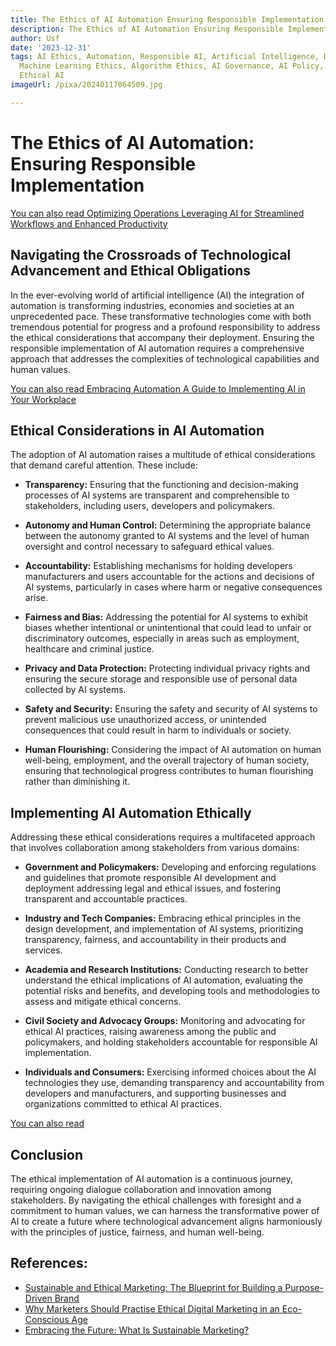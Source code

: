 ```yaml
---
title: The Ethics of AI Automation Ensuring Responsible Implementation
description: The Ethics of AI Automation Ensuring Responsible Implementation
author: Usf
date: '2023-12-31'
tags: AI Ethics, Automation, Responsible AI, Artificial Intelligence, Data Ethics,
  Machine Learning Ethics, Algorithm Ethics, AI Governance, AI Policy, AI Regulation,
  Ethical AI
imageUrl: /pixa/20240117064509.jpg

---
```

# **The Ethics of AI Automation: Ensuring Responsible Implementation**

[You can also read  Optimizing Operations Leveraging AI for Streamlined Workflows and Enhanced Productivity](Optimizing%20Operations%20Leveraging%20AI%20for%20Streamlined%20Workflows%20and%20Enhanced%20Productivity)


## **Navigating the Crossroads  of  Technological Advancement and Ethical Obligations**

In the ever-evolving world of artificial intelligence (AI) the integration of automation is transforming industries, economies and societies at an  unprecedented pace. These transformative technologies come with both tremendous potential for progress and a profound responsibility to  address the ethical considerations  that accompany their deployment. Ensuring the responsible implementation of AI automation requires a comprehensive approach that addresses the complexities of technological capabilities and  human values.

[You can also read Embracing Automation A Guide to Implementing AI in Your Workplace](Embracing%20Automation%20A%20Guide%20to%20Implementing%20AI%20in%20Your%20Workplace)


## **Ethical Considerations  in AI Automation**

The adoption of AI automation raises a  multitude  of ethical considerations that demand careful attention. These  include:

* **Transparency:** Ensuring that the functioning and decision-making processes of AI systems are  transparent and comprehensible to stakeholders, including users, developers and policymakers.

* **Autonomy and Human Control:** Determining  the appropriate balance between the autonomy granted to AI systems and the level of human oversight and  control necessary to safeguard ethical  values.

* **Accountability:** Establishing mechanisms for holding developers manufacturers and users accountable for  the actions and decisions of AI systems, particularly in cases where harm or negative consequences arise.

* **Fairness and Bias:** Addressing the potential for AI systems to exhibit biases whether intentional or unintentional that could lead to unfair or discriminatory outcomes, especially in areas  such as employment, healthcare and criminal justice.

* **Privacy and Data Protection:** Protecting individual privacy rights and ensuring the  secure  storage and responsible use of personal data collected by AI systems.

* **Safety and Security:** Ensuring the safety and  security of AI systems to prevent malicious use unauthorized access, or unintended consequences that could result in  harm to individuals or society.

* **Human Flourishing:** Considering the impact  of AI  automation on  human well-being, employment, and the overall trajectory of human society, ensuring that technological  progress contributes to human flourishing rather than diminishing  it.

## **Implementing AI  Automation Ethically**

Addressing these ethical considerations requires  a multifaceted approach that involves collaboration among stakeholders  from various domains:

* **Government and Policymakers:** Developing and enforcing regulations and  guidelines  that promote responsible AI development and deployment addressing legal and ethical issues, and fostering transparent and accountable practices.

* **Industry and Tech Companies:** Embracing ethical principles in the  design development, and implementation of AI systems, prioritizing transparency, fairness, and accountability  in their products  and services.

*  **Academia and Research Institutions:** Conducting research to better understand  the ethical implications of AI automation, evaluating  the  potential risks and benefits,  and developing tools and methodologies to assess and mitigate ethical concerns.

* **Civil Society and Advocacy Groups:** Monitoring and advocating for ethical AI practices, raising awareness among the public  and policymakers, and holding stakeholders  accountable for responsible AI implementation.

* **Individuals and Consumers:** Exercising informed choices about the AI  technologies they use, demanding transparency  and accountability from developers  and manufacturers,  and supporting businesses and organizations committed to ethical AI practices.

[You  can also  read ]()


## **Conclusion**

The ethical  implementation of AI automation is  a continuous journey, requiring ongoing dialogue collaboration and innovation among stakeholders.  By  navigating the ethical challenges with foresight and a commitment to human values, we  can harness the transformative power of AI to create a future where technological advancement aligns  harmoniously  with the principles of justice, fairness, and human well-being.

## References:
- [Sustainable and Ethical Marketing: The Blueprint for Building a Purpose-Driven Brand](https://www.linkedin.com/pulse/sustainable-ethical-marketing-blueprint-building-purpose-driven-pniuf?trk=public_post)
- [Why Marketers Should Practise Ethical Digital Marketing in an Eco-Conscious Age](https://2stallions.com/blog/why-marketers-should-practise-ethical-digital-marketing-in-an-eco-conscious-age/)
- [Embracing the Future: What Is Sustainable Marketing?](https://www.sustainablebusinesstoolkit.com/what-is-sustainable-marketing/)

